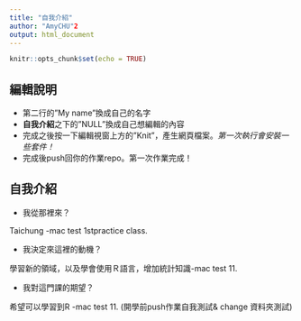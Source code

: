 ```yaml
---
title: "自我介紹"
author: "AmyCHU"2
output: html_document
---
```


```r
knitr::opts_chunk$set(echo = TRUE)
```

## 編輯說明

- 第二行的"My name"換成自己的名字
- **自我介紹**之下的"NULL"換成自己想編輯的內容
- 完成之後按一下編輯視窗上方的"Knit"，產生網頁檔案。*第一次執行會安裝一些套件！*
- 完成後push回你的作業repo。第一次作業完成！

## 自我介紹

- 我從那裡來？

Taichung -mac test 1stpractice class.

- 我決定來這裡的動機？ 

學習新的領域，以及學會使用Ｒ語言，增加統計知識-mac test 11.

- 我對這門課的期望？

希望可以學習到R -mac test 11.
(開學前push作業自我測試& change 資料夾測試)

